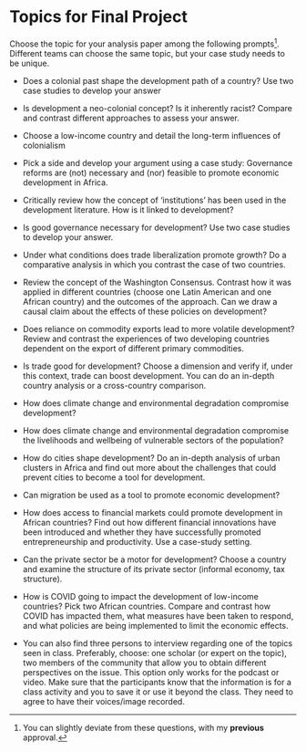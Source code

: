 # Topics for Final Project

Choose the topic for your analysis paper among the following prompts^[You can slightly deviate from these questions, with my **previous** approval.]. Different teams can choose the same topic, but your case study needs to be unique.

- Does a colonial past shape the development path of a country? Use two case studies to develop your answer

- Is development a neo-colonial concept? Is it inherently racist? Compare and contrast different approaches to assess your answer.

- Choose a low-income country and detail the long-term influences of colonialism

-  Pick a side and develop your argument using a case study: Governance reforms are (not) necessary and (nor) feasible to promote economic development in Africa.

- Critically review how the concept of 'institutions' has been used in the development literature. How is it linked to development?

- Is good governance necessary for development? Use two case studies to develop your answer.

- Under what conditions does trade liberalization promote growth? Do a comparative analysis in which you contrast the case of two countries.

- Review the concept of the Washington Consensus. Contrast how it was applied in different countries (choose one Latin American and one African country) and the outcomes of the approach. Can we draw a causal claim about the effects of these policies on development?

- Does reliance on commodity exports lead to more volatile development? Review and contrast the experiences of two developing countries dependent on the export of different primary commodities.

- Is trade good for development? Choose a dimension and verify if, under this context, trade can boost development. You can do an in-depth country analysis or a cross-country comparison. 

- How does climate change and environmental degradation compromise development? 

- How does climate change and environmental degradation compromise the livelihoods and wellbeing of vulnerable sectors of the population? 

- How do cities shape development? Do an in-depth analysis of urban clusters in Africa and find out more about the challenges that could prevent cities to become a tool for development.

- Can migration be used as a tool to promote economic development?

- How does access to financial markets could promote development in African countries? Find out how different financial innovations have been introduced and whether they have successfully promoted entrepreneurship and productivity. Use a case-study setting.

- Can the private sector be a motor for development? Choose a country and examine the structure of its private sector (informal economy, tax structure). 

- How is COVID going to impact the development of low-income countries? Pick two African countries. Compare and contrast how COVID has impacted them, what measures have been taken to respond, and what policies are being implemented to limit the economic effects.

- You can also find three persons to interview regarding one of the topics seen in class. Preferably, choose: one scholar (or expert on the topic), two members of the community that allow you to obtain different perspectives on the issue. This option only works for the podcast or video. Make sure that the participants know that the information is for a class activity and you \textbf{do not intend} to save it or use it beyond the class. They need to agree to have their voices/image recorded. 
